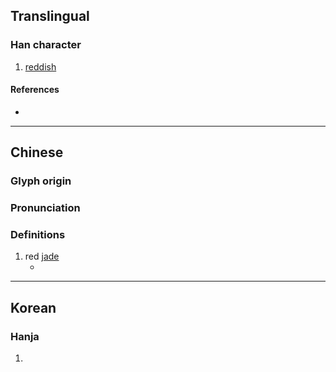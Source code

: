 {{character info}}
==Translingual==

===Han character===
{{Han char|rn=96|rad=玉|as=11|sn=15|four=14127|canj=MGTLB|ids=⿰𤣩㒼}}

# [[reddish]]

====References====
* {{Han ref|kx=0741.100|dkj=21208|dj=1150.270|hdz=21134.040|uh=748A|ud=29834|bh=E6A4|bd=59044}}

----

==Chinese==
{{zh-forms|s=𫞩|alt=𤨸}}

===Glyph origin===
{{Han etym}}

===Pronunciation===
{{zh-pron
|m=mén
|c=mun4
|mc=y
|oc=y
|cat=
}}

===Definitions===
{{zh-hanzi}}

# red [[jade]] <!--- 《教育部國語辭典》：名．赤色玉。. See also: https://ctext.org/dictionary.pl?if=en&char=%E7%92%8A --->
#* {{zh-x|大車 啍{tūn}-啍{tūn}、毳-衣 如 璊。|His great carriage moves heavily and slowly, And his robes of rank glitter like a '''carnation-gem'''.|ref=Shijing}}

----

==Korean==

===Hanja===
{{ko-hanja|hangeul=문|eumhun=}}

# {{rfdef|ko|sort=玉11}}